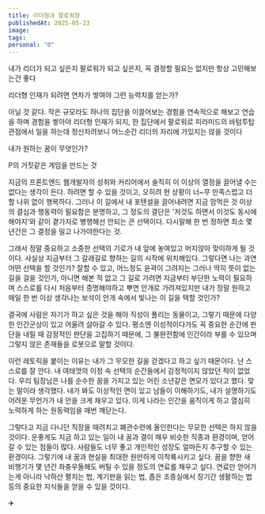 ```yaml
---
title: 리더형과 팔로워형
publishedAt: 2025-05-23
image: 
tags: 
personal: "0"
---
```

내가 리더가 되고 싶은지 팔로워가 되고 싶은지, 꼭 결정할 필요는 없지만 항상 고민해보는건 좋다

리더형 인재가 되려면 연차가 쌓여야 그런 능력치를 얻는가?

아닐 것 같다. 작은 규모라도 하나의 집단을 이끌어보는 경험을 연속적으로 해보고 연습을 하며 경험을 쌓아야 리더형 인재가 되지, 한 집단에서 팔로워로 피라미드의 바텀투탑 관점에서 일을 하는데 정신차려보니 어느순간 리더의 자리에 가있지는 않을 것이다

내가 원하는 꿈이 무엇인가?

P의 거짓같은 게임을 만드는 것

지금의 프론트엔드 웹개발자의 성취와 커리어에서 솔직히 이 이상의 열정을 끌어낼 수는 없다는 생각이 든다. 하려면 할 수 있을 것이고, 오히려 현 상황이 너~무 만족스럽고 더할 나위 없이 행복하다. 그러나 이 길에서 내 포텐셜을 끌어내려면 지금 맘먹은 것 이상의 결심과 행동력이 필요함은 분명하고, 그 정도의 결단은 '저것도 하면서 이것도 동시에 해야지'와 같이 곁가지로 병행해선 안되는 큰 선택이다. 다시말해 한 번 정하면 최소 몇 년간은 그 결정을 밀고 나가야한다는 것.

그래서 정말 중요하고 소중한 선택의 기로가 내 앞에 놓여있고 머지않아 맞이하게 될 것이다. 사실상 지금부터 그 갈래길로 향하는 길의 시작에 위치해있다. 그렇다면 나는 과연 어떤 선택을 할 것인가? 잘할 수 있고, 어느정도 윤곽이 그려지는 그러나 딱히 뜻이 없는 길을 걸을 것인가, 아니면 해본 적 없고 그 길로 가려면 지금부터 부단한 노력이 필요하며 스스로를 다시 처음부터 증명해야하고 뿌연 안개로 가려져있지만 내가 정말 원하고 매일 한 번 이상 생각나는 보석이 안개 속에서 빛나는 이 길을 택할 것인가?

결국에 사람은 자기가 하고 싶은 것을 해야 직성이 풀리는 동물이고, 그렇기 때문에 다양한 인간군상이 있고 어울려 살아갈 수 있다. 평소엔 이성적이다가도 꼭 중요한 순간에 판단을 내릴 때 감정적인 판단을 고집하기 때문에, 그 불완전함에 인간이라 부를 수 있으며 그렇지 않은 존재들을 로봇으로 말할 것이다.

이런 레토릭을 붙이는 이유는 내가 그 무모한 길을 걷겠다고 하고 싶기 때문이다. 난 스스로를 잘 안다. 내 여태껏의 이정 속 선택의 순간들에서 감정적이지 않았던 적이 없었다. 우리 팀장님은 나를 순수한 꿈을 가지고 있는 어린 소년같은 면모가 있다고 했다. 맞는 말이라 생각했다. 내가 봐도 이상적인 면이 있고 남들이 이해하기도, 내가 설명하기도 어려운 무언가가 내 안을 크게 채우고 있다. 이게 나라는 인간을 움직이게 하고 열심히 노력하게 하는 원동력임을 매번 깨닫는다.

그렇다고 지금 다니던 직장을 때려치고 폐관수련에 올인한다는 무모한 선택은 하지 않을 것이다. 운좋게도 지금 하고 있는 일이 내 꿈과 결이 매우 비슷한 직종과 환경이며, 얻어갈 수 있는 점들이 많다. 사람들도 너무 좋고 개인적인 성장도 얼마든지 추구할 수 있는 환경이다. 그렇기에 내 꿈과 현실을 최대한 원만하게 이착륙시키고 싶다. 꿈을 향한 새 비행기가 몇 년간 좌충우돌해도 버틸 수 있을 정도의 연료를 채우고 싶다. 연료만 얻어가는게 아니라 낙하산 펼치는 법, 계기판을 읽는 법, 좁은 조종실에서 장기간 생활하는 법 등의 중요한 지식들을 얻을 수 있을 것이다.

:airplane:


